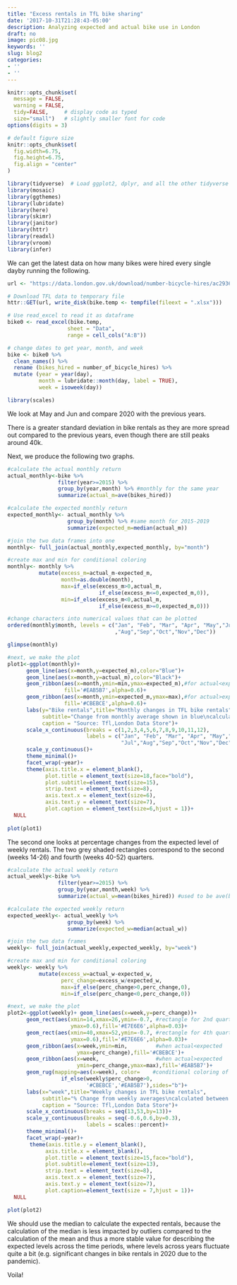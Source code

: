 ```yaml
---
title: "Excess rentals in TfL bike sharing"
date: '2017-10-31T21:28:43-05:00'
description: Analyzing expected and actual bike use in London
draft: no
image: pic08.jpg
keywords: ''
slug: blog2
categories:
- ''
- ''
---
```



```r
knitr::opts_chunk$set(
  message = FALSE, 
  warning = FALSE, 
  tidy=FALSE,     # display code as typed
  size="small")   # slightly smaller font for code
options(digits = 3)

# default figure size
knitr::opts_chunk$set(
  fig.width=6.75, 
  fig.height=6.75,
  fig.align = "center"
)
```


```r
library(tidyverse)  # Load ggplot2, dplyr, and all the other tidyverse packages
library(mosaic)
library(ggthemes)
library(lubridate)
library(here)
library(skimr)
library(janitor)
library(httr)
library(readxl)
library(vroom)
library(infer)
```


We can get the latest data on how many bikes were hired every single dayby running the following.

```r
url <- "https://data.london.gov.uk/download/number-bicycle-hires/ac29363e-e0cb-47cc-a97a-e216d900a6b0/tfl-daily-cycle-hires.xlsx"

# Download TFL data to temporary file
httr::GET(url, write_disk(bike.temp <- tempfile(fileext = ".xlsx")))

# Use read_excel to read it as dataframe
bike0 <- read_excel(bike.temp,
                   sheet = "Data",
                   range = cell_cols("A:B"))

# change dates to get year, month, and week
bike <- bike0 %>% 
  clean_names() %>% 
  rename (bikes_hired = number_of_bicycle_hires) %>% 
  mutate (year = year(day),
          month = lubridate::month(day, label = TRUE),
          week = isoweek(day))

library(scales)
```



We look at May and Jun and compare 2020 with the previous years. 

There is a greater standard deviation in bike rentals as they are more spread out compared to the previous years, even though there are still peaks around 40k.

Next, we produce the following two graphs.


```r
#calculate the actual monthly return 
actual_monthly<-bike %>% 
                filter(year>=2015) %>% 
                group_by(year,month) %>% #monthly for the same year
                summarize(actual_m=ave(bikes_hired))

#calculate the expected monthly return 
expected_monthly<- actual_monthly %>% 
                   group_by(month) %>% #same month for 2015-2019
                   summarize(expected_m=median(actual_m))

#join the two data frames into one
monthly<- full_join(actual_monthly,expected_monthly, by="month")

#create max and min for conditional coloring  
monthly<- monthly %>% 
          mutate(excess_m=actual_m-expected_m, 
                 month=as.double(month),
                 max=if_else(excess_m>0,actual_m,
                             if_else(excess_m<=0,expected_m,0)),
                 min=if_else(excess_m<0,actual_m,
                             if_else(excess_m>=0,expected_m,0)))

#change characters into numerical values that can be plotted
ordered(monthly$month, levels = c("Jan", "Feb", "Mar", "Apr", "May","Jun","Jul"
                                  ,"Aug","Sep","Oct","Nov","Dec"))

glimpse(monthly)

#next, we make the plot                
plot1<-ggplot(monthly)+
      geom_line(aes(x=month,y=expected_m),color="Blue")+
      geom_line(aes(x=month,y=actual_m),color="Black")+
      geom_ribbon(aes(x=month,ymin=min,ymax=expected_m),#for actual<expected
                  fill='#EAB5B7',alpha=0.6)+
      geom_ribbon(aes(x=month,ymin=expected_m,ymax=max),#for actual>expected
                  fill='#CBEBCE',alpha=0.6)+
      labs(y="Bike rentals",title="Monthly changes in TFL bike rentals",
           subtitle="Change from monthly average shown in blue\ncalculated between 2015-2019",
           caption = "Source: Tfl,London Data Store")+
      scale_x_continuous(breaks = c(1,2,3,4,5,6,7,8,9,10,11,12),
                         labels = c("Jan", "Feb", "Mar", "Apr", "May","Jun",
                                    "Jul","Aug","Sep","Oct","Nov","Dec"))+
      scale_y_continuous()+
      theme_minimal()+
      facet_wrap(~year)+
      theme(axis.title.x = element_blank(),
            plot.title = element_text(size=18,face="bold"),
            plot.subtitle=element_text(size=15),
            strip.text = element_text(size=8),
            axis.text.x = element_text(size=6),
            axis.text.y = element_text(size=7),
            plot.caption = element_text(size=6,hjust = 1))+
  NULL
      
plot(plot1)
```

The second one looks at percentage changes from the expected level of weekly rentals. The two grey shaded rectangles correspond to the second (weeks 14-26) and fourth (weeks 40-52) quarters.

```r

#calculate the actual weekly return 
actual_weekly<-bike %>% 
                filter(year>=2015) %>% 
                group_by(year,month,week) %>% 
                summarize(actual_w=mean(bikes_hired)) #used to be ave(bikes_hired)???

#calculate the expected weekly return 
expected_weekly<- actual_weekly %>% 
                   group_by(week) %>% 
                   summarize(expected_w=median(actual_w))

#join the two data frames
weekly<- full_join(actual_weekly,expected_weekly, by="week")

#create max and min for conditional coloring   
weekly<- weekly %>% 
          mutate(excess_w=actual_w-expected_w, 
                 perc_change=excess_w/expected_w,
                 max=if_else(perc_change>0,perc_change,0),
                 min=if_else(perc_change<0,perc_change,0))

#next, we make the plot 
plot2<-ggplot(weekly)+ geom_line(aes(x=week,y=perc_change))+
      geom_rect(aes(xmin=14,xmax=26,ymin=-0.7, #rectangle for 2nd quarter
                    ymax=0.6),fill='#E7E6E6',alpha=0.03)+
      geom_rect(aes(xmin=40,xmax=52,ymin=-0.7, #rectangle for 4th quarter
                    ymax=0.6),fill='#E7E6E6',alpha=0.03)+
      geom_ribbon(aes(x=week,ymin=min,         #when actual<expected
                      ymax=perc_change),fill='#CBEBCE')+
      geom_ribbon(aes(x=week,                  #when actual>expected
                      ymin=perc_change,ymax=max),fill='#EAB5B7')+
      geom_rug(mapping=aes(x=week), color=    #conditional coloring of geom_rug
                 if_else(weekly$perc_change>0,
                         '#CBEBCE','#EAB5B7'),sides="b")+
      labs(x="week",title="Weekly changes in TFL bike rentals",
           subtitle="% Change from weekly averages\ncalculated between 2015-2019",
           caption = "Source: Tfl,London Data Store")+
      scale_x_continuous(breaks = seq(13,53,by=13))+
      scale_y_continuous(breaks = seq(-0.6,0.6,by=0.3),
                         labels = scales::percent)+
      theme_minimal()+
      facet_wrap(~year)+
       theme(axis.title.y = element_blank(), 
            axis.title.x = element_blank(),
            plot.title = element_text(size=15,face="bold"),
            plot.subtitle=element_text(size=13),
            strip.text = element_text(size=8),
            axis.text.x = element_text(size=7),
            axis.text.y = element_text(size=7),
            plot.caption=element_text(size = 7,hjust = 1))+
  NULL

plot(plot2)
```

We should use the median to calculate the expected rentals, because the calculation of the median is less impacted by outliers compared to the calculation of the mean and thus a more stable value for describing the expected levels across the time periods, where levels across years fluctuate quite a bit (e.g. significant changes in bike rentals in 2020 due to the pandemic). 

Voila!



